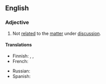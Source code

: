 {{also|offtopic}}

==English==

===Adjective===
{{en-adj|head=[[off]]-[[topic]]}}

# Not [[related]] to the [[matter]] under [[discussion]].

====Translations====
{{trans-top|not related to the matter being discussed}}
* Finnish: {{t|fi|asiaan kuulumaton}}, {{t|fi|epäasiallinen}}, {{t+|fi|asiaton}}
* French: {{t+|fr|hors-sujet|m}}
{{trans-mid}}
* Russian: {{t|ru|не по те́ме}}
* Spanish: {{t|es|fuera de tema}}
{{trans-bottom}}